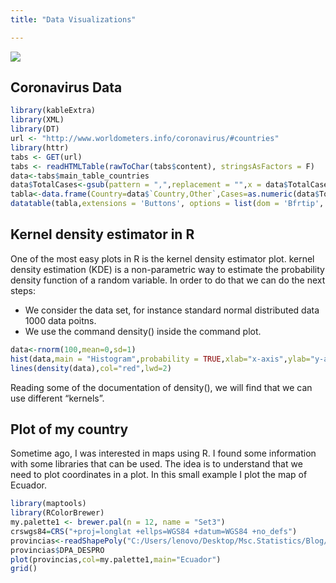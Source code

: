 ```yaml
---
title: "Data Visualizations"

---
```

![](C:/Users/lenovo/Desktop/Msc.Statistics/Blog/sanmath.github.io/foto1.jpg)

## Coronavirus Data 

\today
```r
library(kableExtra)
library(XML)
library(DT)
url <- "http://www.worldometers.info/coronavirus/#countries"
library(httr)
tabs <- GET(url)
tabs <- readHTMLTable(rawToChar(tabs$content), stringsAsFactors = F)
data<-tabs$main_table_countries
data$TotalCases<-gsub(pattern = ",",replacement = "",x = data$TotalCases)
tabla<-data.frame(Country=data$`Country,Other`,Cases=as.numeric(data$TotalCases))
datatable(tabla,extensions = 'Buttons', options = list(dom = 'Bfrtip', buttons = c('copy', 'csv', 'excel', 'pdf', 'print')))
```


## Kernel density estimator in R

 One of the most easy plots in R is the kernel density estimator plot.
 kernel density estimation (KDE) is a non-parametric way to estimate the probability density function of a random variable. 
 In order to do that we can do the next steps:
 
 * We consider the data set, for instance standard normal distributed data  1000 data poitns.
 * We use the command density() inside the command plot.
 
```r
data<-rnorm(100,mean=0,sd=1)
hist(data,main = "Histogram",probability = TRUE,xlab="x-axis",ylab="y-axis",col="blue",ylim = c(0,0.8))
lines(density(data),col="red",lwd=2)
```
Reading some of the documentation of density(), we will find that we can use different "kernels".

## Plot of my country

Sometime ago, I was interested in maps using R. I found some information with some libraries that can be used. The idea is to understand that we need to plot coordinates in a plot. In this small example I plot the map of Ecuador.

```r
library(maptools)
library(RColorBrewer)
my.palette1 <- brewer.pal(n = 12, name = "Set3")
crswgs84=CRS("+proj=longlat +ellps=WGS84 +datum=WGS84 +no_defs")
provincias<-readShapePoly("C:/Users/lenovo/Desktop/Msc.Statistics/Blog/sanmath.github.io/SHP/nxprovincias.shp")
provincias$DPA_DESPRO
plot(provincias,col=my.palette1,main="Ecuador")
grid()
```

<!-- ## Swiss Temperature in the Autumn -->
<!-- Is the summer in Switzerland, we can see the temperature in the most important cities. Finally , we can include the information and show it in a map. -->

<!-- ```{r ,message=FALSE,warning=FALSE, error=FALSE} -->
<!-- library(weatherData) -->
<!-- library(sp) -->
<!-- library(maptools) -->
<!-- library(RColorBrewer) -->

<!-- crswgs84=CRS("+proj=longlat +ellps=WGS84 +datum=WGS84 +no_defs") -->
<!-- cantones<-readShapePoly("C:/Users/lenovo/Desktop/Msc.Statistics/Blog/sanmath.github.io/SHP/CHE_adm1.shp") -->

<!-- mycols <- colors()[round(runif(25,100,130))] -->
<!-- mycols<-heat.colors(25) -->
<!-- mycols[c(6,8,25)]<-"tomato4" -->

<!-- plot(cantones,col=mycols,main="Switzerland Temperature in the Summer") -->
<!-- grid() -->
<!-- zh<-getCurrentTemperature("LSZH")[,c(2)] -->
<!-- br<-getCurrentTemperature("LSZB")[,c(2)] -->
<!-- gnv<-getCurrentTemperature("LSGG")[,c(2)] -->

<!-- text(coordinates(cantones)[c(6,8,25),], -->
<!--      labels = c(paste("Bern",br,"°"), -->
<!--                 paste("Geneva",gnv,"°"), -->
<!--                 paste("Zúrich",zh,"°")),cex = 0.8) -->

<!-- ``` -->

<!-- ## Population Pyramids -->

<!-- ```{r ,message=FALSE,warning=FALSE, error=FALSE} -->
<!-- library(foreign) -->
<!-- library(readxl) -->
<!-- library(pyramid) -->


<!-- a<-read_excel(path ="proyecciones_poblacion.xlsx",sheet = 1 ) -->
<!-- menor_de_20<-vector(mode ="numeric",length=17) -->
<!-- entre_20_39_<-vector(mode ="numeric",length=17) -->
<!-- entre_40_59_<-vector(mode ="numeric",length=17) -->
<!-- mayor_60<-vector(mode ="numeric",length=17) -->
<!-- for(i in c(2:22)){ -->
<!--   menor_de_20[i-1]<-sum(as.numeric(a[1:4,i])) -->
<!--   entre_20_39_[i-1]<-sum(as.numeric(a[5:8,i])) -->
<!--   entre_40_59_[i-1]<-sum(as.numeric(a[9:12,i])) -->
<!--   mayor_60[i-1]<-sum(as.numeric(a[13:17,i])) -->
<!-- } -->
<!-- matriz<-matrix(cbind(menor_de_20,entre_20_39_,entre_40_59_,mayor_60),nrow = 21) -->
<!-- hombres<-read.csv("hombres.csv",header=TRUE,sep=";") -->

<!-- mujeres<-read.csv("mujeres.csv",header=TRUE,sep=";") -->
<!-- agelabels<-c("0-4","5-9","10-14","15-19","20-24","25-29","30-34", -->
<!--              "35-39","40-44","45-49","50-54","55-59","60-64","65-69","70-74", -->
<!--              "75-79",">80") -->
<!-- anios<-seq(1950,2050,5) -->

<!-- par(mfrow=c(1,3)) -->
<!-- i<-2 -->
<!-- pyramid(data.frame(100*hombres[,i]/sum(hombres[,i]), 100*mujeres[,i]/sum(mujeres[,i]),agelabels),main = substr(names(hombres)[i],2,5),Llab = "Hombres",Rlab = "Mujeres",Clab = "Edad",Cgap = 0.4,Lcol = "blue",Rcol="red",   Csize=1,Laxis=seq(0,18,len=3),Raxis=seq(0,18,len=3),GL=TRUE,cex.main=1.4) -->
<!-- i<-12 -->
<!-- pyramid(data.frame(100*hombres[,i]/sum(hombres[,i]), 100*mujeres[,i]/sum(mujeres[,i]),agelabels),main = substr(names(hombres)[i],2,5),Llab = "Hombres",Rlab = "Mujeres",Clab = "Edad",Cgap = 0.4,Lcol = "blue",Rcol="red",   Csize=1,Laxis=seq(0,18,len=3),Raxis=seq(0,18,len=3),GL=TRUE,cex.main=1.4) -->
<!-- i<-22 -->
<!-- pyramid(data.frame(100*hombres[,i]/sum(hombres[,i]), 100*mujeres[,i]/sum(mujeres[,i]),agelabels),main = substr(names(hombres)[i],2,5),Llab = "Hombres",Rlab = "Mujeres",Clab = "Edad",Cgap = 0.4,Lcol = "blue",Rcol="red",   Csize=1,Laxis=seq(0,18,len=3),Raxis=seq(0,18,len=3),GL=TRUE,cex.main=1.4) -->
<!-- ```` -->

